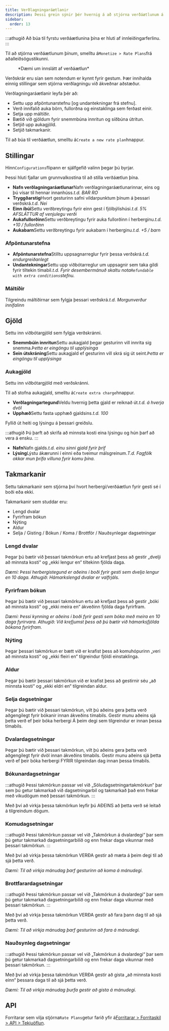 ```yaml
---
title: Verðlagningaráætlanir
description: Þessi grein sýnir þér hvernig á að stjórna verðáætlunum á Wink.
sidebar:
  order: 13
---
```


:::athugið
Að búa til fyrstu verðáætlunina þína er hluti af innleiðingarferlinu.
:::

Til að stjórna verðáætlunum þínum, smelltu á`Monetize > Rate Plans`frá aðalleiðsögustikunni.

<figure>
  <CloudinaryImage width="350" height="559" resize="scale" quality="best" alt="Verðlagningaráætlanir" src="academy/rate-plan" errorImage="noimage_opaque_nyrtl0.png" />

  <figcaption>*Dæmi um innslátt af verðáætlun*</figcaption>
</figure>


Verðskrár eru sían sem notendum er kynnt fyrir gestum.
Þær innihalda einnig stillingar sem stjórna verðlagningu við ákveðnar aðstæður.

Verðlagningaráætlanir leyfa þér að:

* Settu upp afpöntunarstefnu \[og undantekningar frá stefnu].
* Verð innifalið auka börn, fullorðna og einstaklinga sem ferðast einir.
* Setja upp máltíðir.
* Bætið við gjöldum fyrir snemmbúna innritun og síðbúna útritun.
* Setjið upp aukagjöld.
* Setjið takmarkanir.

Til að búa til verðáætlun, smelltu á`Create a new rate plan`hnappur.

## Stillingar

Hinn`Configurations`flipann er sjálfgefið valinn þegar þú byrjar.

Þessi hluti fjallar um grunnvalkostina til að stilla verðáætlun þína.

* **Nafn verðlagningaráætlunar**Nafn verðlagningaráætlunarinnar, eins og þú vísar til hennar innanhúss.*t.d. BAR RO*
* **Tryggðarstig**Hvort gesturinn safni vildarpunktum þínum á þessari verðskrá.*t.d. Nei*
* **Einn íbúi**Settu verðbreytingu fyrir einn gest í fjölbýlishúsi.*t.d. 5% AFSLÁTTUR af venjulegu verði*
* **Aukafullorðinn**Settu verðbreytingu fyrir auka fullorðinn í herberginu.*t.d. +10 / fullorðinn*
* **Aukabarn**Settu verðbreytingu fyrir aukabarn í herberginu.*t.d. +5 / barn*

### Afpöntunarstefna

* **Afpöntunarstefna**Stilltu uppsagnarreglur fyrir þessa verðskrá.*t.d. endurgreiðanlegt*
* **Undantekningar**Settu upp viðbótarreglur um uppsagnir sem taka gildi fyrir tiltekin tímabil.*t.d. Fyrir desembermánuð skaltu nota`Refundable with extra conditions`stefnu.*

### Máltíðir

Tilgreindu máltíðirnar sem fylgja þessari verðskrá.*t.d. Morgunverður innifalinn*

## Gjöld

Settu inn viðbótargjöld sem fylgja verðskránni.

* **Snemmbúin innritun**Settu aukagjald þegar gesturinn vill innrita sig snemma.*Þetta er eingöngu til upplýsinga*
* **Sein útskráning**Settu aukagjald ef gesturinn vill skrá sig út seint.*Þetta er eingöngu til upplýsinga*

### Aukagjöld

Settu inn viðbótargjöld með verðskránni.

Til að stofna aukagjald, smelltu á`Create extra charge`hnappur.

* **Verðlagningartegund**Veldu hvernig þetta gjald er reiknað út.*t.d. á hverja dvöl*
* **Upphæð**Settu fasta upphæð gjaldsins.*t.d. 100*

Fyllið út heiti og lýsingu á þessari greiðslu.

:::athugið
Þú þarft að skrifa að minnsta kosti eina lýsingu og hún þarf að vera á ensku.
:::

* **Nafn**Nafn gjalds.*t.d. einu sinni gjald fyrir þrif*
* **Lýsing**Lýstu ákærunni í einni eða tveimur málsgreinum.*T.d. Fagfólk okkar mun þrífa villuna fyrir komu þína.*

## Takmarkanir

Settu takmarkanir sem stjórna því hvort herbergi/verðáætlun fyrir gesti sé í boði eða ekki.

Takmarkanir sem studdar eru:

* Lengd dvalar
* Fyrirfram bókun
* Nýting
* Aldur
* Selja / Gisting / Bókun / Koma / Brottför / Nauðsynlegar dagsetningar

### Lengd dvalar

Þegar þú bætir við þessari takmörkun ertu að krefjast þess að gestir „dvelji að minnsta kosti“ og „ekki lengur en“ tiltekinn fjölda daga.

*Dæmi: Þessi herbergistegund er aðeins í boði fyrir gesti sem dvelja lengur en 10 daga. Athugið: Hámarkslengd dvalar er valfrjáls.*

### Fyrirfram bókun

Þegar þú bætir við þessari takmörkun ertu að krefjast þess að gestir „bóki að minnsta kosti“ og „ekki meira en“ ákveðinn fjölda daga fyrirfram.

*Dæmi: Þessi kynning er aðeins í boði fyrir gesti sem bóka með meira en 10 daga fyrirvara. Athugið: Við krefjumst þess að þú bætir við hámarksfjölda bókana fyrirfram.*

### Nýting

Þegar þessari takmörkun er bætt við er krafist þess að komuhópurinn „veri að minnsta kosti“ og „ekki fleiri en“ tilgreindur fjöldi einstaklinga.

### Aldur

Þegar þú bætir þessari takmörkun við er krafist þess að gestirnir séu „að minnsta kosti“ og „ekki eldri en“ tilgreindan aldur.

### Selja dagsetningar

Þegar þú bætir við þessari takmörkun, vilt þú aðeins gera þetta verð aðgengilegt fyrir bókanir innan ákveðins tímabils. Gestir munu aðeins sjá þetta verð ef þeir bóka herbergi Á þeim degi sem tilgreindur er innan þessa tímabils.

### Dvalardagsetningar

Þegar þú bætir við þessari takmörkun, vilt þú aðeins gera þetta verð aðgengilegt fyrir dvöl innan ákveðins tímabils. Gestir munu aðeins sjá þetta verð ef þeir bóka herbergi FYRIR tilgreindan dag innan þessa tímabils.

### Bókunardagsetningar

:::athugið
Þessi takmörkun passar vel við „Söludagsetningartakmörkun“ þar sem þú getur takmarkað við dagsetningarbil og takmarkað það enn frekar með vikudögum með þessari takmörkun.
:::

Með því að virkja þessa takmörkun leyfir þú AÐEINS að þetta verð sé leitað á tilgreindum dögum.

### Komudagsetningar

:::athugið
Þessi takmörkun passar vel við „Takmörkun á dvalardegi“ þar sem þú getur takmarkað dagsetningarbilið og enn frekar daga vikunnar með þessari takmörkun.
:::

Með því að virkja þessa takmörkun VERÐA gestir að mæta á þeim degi til að sjá þetta verð.

*Dæmi: Til að virkja mánudag þarf gesturinn að koma á mánudegi.*

### Brottfarardagsetningar

:::athugið
Þessi takmörkun passar vel við „Takmörkun á dvalardegi“ þar sem þú getur takmarkað dagsetningarbilið og enn frekar daga vikunnar með þessari takmörkun.
:::

Með því að virkja þessa takmörkun VERÐA gestir að fara þann dag til að sjá þetta verð.

*Dæmi: Til að virkja mánudag þarf gesturinn að fara á mánudegi.*

### Nauðsynleg dagsetningar

:::athugið
Þessi takmörkun passar vel við „Takmörkun á dvalardegi“ þar sem þú getur takmarkað dagsetningarbilið og enn frekar daga vikunnar með þessari takmörkun.
:::

Með því að virkja þessa takmörkun VERÐA gestir að gista „að minnsta kosti einn“ þessara daga til að sjá þetta verð.

*Dæmi: Til að virkja mánudag þurfa gestir að gista á mánudegi.*

## API

Forritarar sem vilja stjórna`Rate Plans`getur farið yfir á[Forritarar > Forritaskil > API > Tekjuöflun](/developers/apis/#monetize-api).

